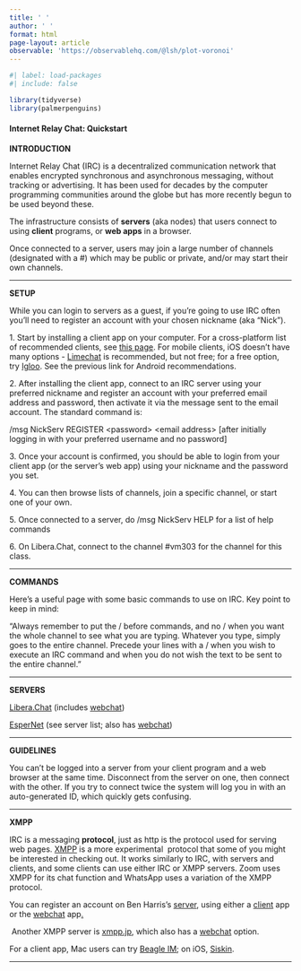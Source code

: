 ```yaml
---
title: ' '
author: ' '
format: html
page-layout: article
observable: 'https://observablehq.com/@lsh/plot-voronoi'
---
```


```r
#| label: load-packages
#| include: false

library(tidyverse)
library(palmerpenguins)
```

#### Internet Relay Chat: Quickstart

**INTRODUCTION**

Internet Relay Chat (IRC) is a decentralized communication network that enables encrypted synchronous and asynchronous messaging, without tracking or advertising. It has been used for decades by the computer programming communities around the globe but has more recently begun to be used beyond these.

The infrastructure consists of **servers** (aka nodes) that users connect to using **client** programs, or **web apps** in a browser.

Once connected to a server, users may join a large number of channels (designated with a #) which may be public or private, and/or may start their own channels.

------------------------------------------------------------------------

**SETUP**

While you can login to servers as a guest, if you're going to use IRC often you'll need to register an account with your chosen nickname (aka "Nick").

1\. Start by installing a client app on your computer. For a cross-platform list of recommended clients, see [this page](https://libera.chat/guides/clients). For mobile clients, iOS doesn't have many options - [Limechat](https://apps.apple.com/us/app/limechat-irc-client/id298766460) is recommended, but not free; for a free option, try [Igloo](https://apps.apple.com/us/app/igloo-irc/id1545797402?mt=8). See the previous link for Android recommendations.

2\. After installing the client app, connect to an IRC server using your preferred nickname and register an account with your preferred email address and password, then activate it via the message sent to the email account. The standard command is: 

/msg NickServ REGISTER \<password\> \<email address\> \[after initially logging in with your preferred username and no password\]

3\. Once your account is confirmed, you should be able to login from your client app (or the server's web app) using your nickname and the password you set.

4\. You can then browse lists of channels, join a specific channel, or start one of your own.

5\. Once connected to a server, do /msg NickServ HELP for a list of help commands

6\. On Libera.Chat, connect to the channel #vm303 for the channel for this class.

------------------------------------------------------------------------

**COMMANDS**

Here's a useful page with some basic commands to use on IRC. Key point to keep in mind: 

"Always remember to put the / before commands, and no / when you want the whole channel to see what you are typing. Whatever you type, simply goes to the entire channel. Precede your lines with a / when you wish to execute an IRC command and when you do not wish the text to be sent to the entire channel."

------------------------------------------------------------------------

**SERVERS**

[Libera.Chat](https://libera.chat/) (includes [webchat](https://web.libera.chat/))

[EsperNet](https://esper.net/) (see server list; also has [webchat](https://webchat.esper.net/))

------------------------------------------------------------------------

**GUIDELINES**

You can't be logged into a server from your client program and a web browser at the same time. Disconnect from the server on one, then connect with the other. If you try to connect twice the system will log you in with an auto-generated ID, which quickly gets confusing.

------------------------------------------------------------------------

**XMPP**

IRC is a messaging **protocol**, just as http is the protocol used for serving web pages. [XMPP](https://xmpp.org/uses/instant-messaging.html) is a more experimental  protocol that some of you might be interested in checking out. It works similarly to IRC, with servers and clients, and some clients can use either IRC or XMPP servers. Zoom uses XMPP for its chat function and WhatsApp uses a variation of the XMPP protocol.

You can register an account on Ben Harris's [server](https://hmm.st/), using either a [client](https://hmm.st/#clients) app or the [webchat](https://movim.hmm.st/) app[.](https://movim.hmm.st/)

 Another XMPP server is [xmpp.jp](https://www.xmpp.jp/signup), which also has a [webchat](https://www.xmpp.jp/client/) option.

For a client app, Mac users can try [Beagle IM](https://beagle.im/); on iOS, [Siskin](https://siskin.im/).

------------------------------------------------------------------------
